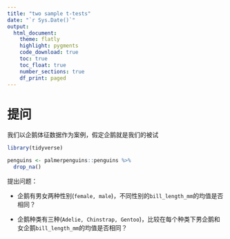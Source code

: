 ```yaml
---
title: "two sample t-tests"
date: "`r Sys.Date()`"
output: 
  html_document:
    theme: flatly
    highlight: pygments
    code_download: true
    toc: true
    toc_float: true
    number_sections: true
    df_print: paged
---
```





# 提问

我们以企鹅体征数据作为案例，假定企鹅就是我们的被试

```r
library(tidyverse)

penguins <- palmerpenguins::penguins %>%
  drop_na()
```

提出问题：

- 企鹅有男女两种性别(`female, male`)，不同性别的`bill_length_mm`的均值是否相同？

- 企鹅种类有三种(`Adelie, Chinstrap, Gentoo`)，比较在每个种类下男企鹅和女企鹅`bill_length_mm`的均值是否相同？


